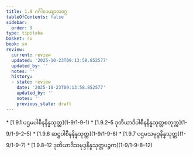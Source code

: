 ```yaml
---
title: 1.9 ဂင်္ဂါပေယျာလဝဂ္ဂ
tableOfContents: false
sidebar:
  order: 9
type: tipitaka
basket: su
book: sn
review:
  current: review
  updated: '2025-10-23T09:13:58.852577'
  updated_by: ''
  notes: ''
  history:
  - state: review
    date: '2025-10-23T09:13:58.852577'
    updated_by: ''
    notes: ''
    previous_state: draft
---
```



<ReviewStatus review={frontmatter.review} showDetails={true} />

<HypothesisAnnotation frontmatter={frontmatter} />

<DynamicBreadcrumb />



<TableOfContents book="sn" section="1.9">
* [1.9.1 ပဌမပါစီနနိန္နသုတ္တ](1-9/1-9-1)
* [1.9.2–5 ဒုတိယာဒိပါစီနနိန္နသုတ္တစတုက္က](1-9/1-9-2–5)
* [1.9.6 ဆဋ္ဌပါစီနနိန္နသုတ္တ](1-9/1-9-6)
* [1.9.7 ပဌမသမုဒ္ဒနိန္နသုတ္တ](1-9/1-9-7)
* [1.9.8–12 ဒုတိယာဒိသမုဒ္ဒနိန္နသုတ္တပဉ္စက](1-9/1-9-8–12)
</TableOfContents>